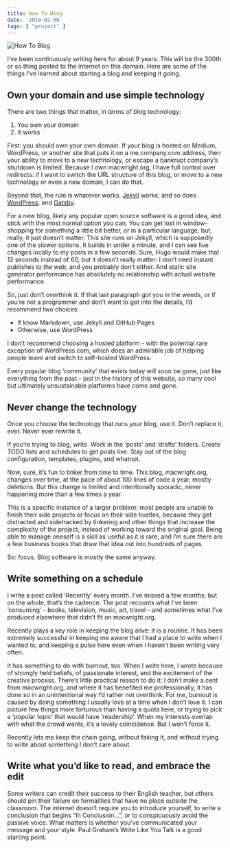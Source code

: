 ```yaml
---
title: How To Blog
date: '2019-02-06'
tags: [ "project" ]
---
```


<Heading e={e} />

![How To Blog](file:///media/how-to-blog.png)


I’ve been continuously writing here for about 9 years. This will be the 300th or so thing posted to the internet on this domain. Here are some of the things I’ve learned about starting a blog and keeping it going.

## Own your domain and use simple technology

There are two things that matter, in terms of blog technology:

1. You own your domain
2. It works

First: you should own your own domain. If your blog is hosted on Medium, WordPress, or another site that puts it on a me.company.com address, then your ability to move to a new technology, or escape a bankrupt company’s shutdown is limited. Because I own macwright.org, I have full control over redirects: if I want to switch the URL structure of this blog, or move to a new technology or even a new domain, I can do that.

Beyond that, the rule is whatever works. [Jekyll](https://jekyllrb.com/) works, and so does [WordPress](https://wordpress.org/), and [Gatsby](https://www.gatsbyjs.org/).

For a new blog, likely any popular open source software is a good idea, and stick with the most normal option you can. You can get lost in window-shopping for something a little bit better, or in a particular language, but, really, it just doesn’t matter. This site runs on Jekyll, which is supposedly one of the slower options. It builds in under a minute, and I can see live changes locally to my posts in a few seconds. Sure, Hugo would make that 12 seconds instead of 60, but it doesn’t really matter: I don’t need instant publishes to the web, and you probably don’t either. And static site generator performance has absolutely no relationship with actual website performance.

So, just don’t overthink it. If that last paragraph got you in the weeds, or if you’re not a programmer and don’t want to get into the details, I’d recommend two choices:

- If know Markdown, use Jekyll and GitHub Pages
- Otherwise, use WordPress

I don’t recommend choosing a hosted platform - with the potential rare exception of WordPress.com, which does an admirable job of helping people leave and switch to self-hosted WordPress.

Every popular blog ‘community’ that exists today will soon be gone, just like everything from the past - just in the history of this website, so many cool but ultimately unsustainable platforms have come and gone.

## Never change the technology

Once you choose the technology that runs your blog, use it. Don’t replace it, ever. Never ever rewrite it.

If you’re trying to blog, write. Work in the ‘posts’ and ‘drafts’ folders. Create TODO lists and schedules to get posts live. Stay out of the blog configuration, templates, plugins, and whatnot.

Now, sure, it’s fun to tinker from time to time. This blog, macwright.org, changes over time, at the pace of about 100 lines of code a year, mostly deletions. But this change is limited and intentionally sporadic, never happening more than a few times a year.

This is a specific instance of a larger problem: most people are unable to finish their side projects or focus on their side hustles, because they get distracted and sidetracked by tinkering and other things that increase the complexity of the project, instead of working toward the original goal. Being able to manage oneself is a skill as useful as it is rare, and I’m sure there are a few business books that draw that idea out into hundreds of pages.

So: focus. Blog software is mostly the same anyway.

## Write something on a schedule

I write a post called ‘Recently’ every month. I’ve missed a few months, but on the whole, that’s the cadence. The post recounts what I’ve been ‘consuming’ - books, television, music, art, travel - and sometimes what I’ve produced elsewhere that didn’t fit on macwright.org.

Recently plays a key role in keeping the blog alive: it is a routine. It has been extremely successful in keeping me aware that I had a place to write when I wanted to, and keeping a pulse here even when I haven’t been writing very often.

It has something to do with burnout, too. When I write here, I wrote because of strongly held beliefs, of passionate interest, and the excitement of the creative process. There’s little practical reason to do it: I don’t make a cent from macwright.org, and where it has benefited me professionally, it has done so in an unintentional way I’d rather not overthink. For me, burnout is caused by doing something I usually love at a time when I don’t love it. I can picture few things more torturous than having a quota here, or trying to pick a ‘popular topic’ that would have ‘readership’. When my interests overlap with what the crowd wants, it’s a lovely coincidence. But I won’t force it.

Recently lets me keep the chain going, without faking it, and without trying to write about something I don’t care about.

## Write what you’d like to read, and embrace the edit

Some writers can credit their success to their English teacher, but others should pin their failure on formalities that have no place outside the classroom. The internet doesn’t require you to introduce yourself, to write a conclusion that begins “In Conclusion…”, or to conspicuously avoid the passive voice. What matters is whether you’ve communicated your message and your style. Paul Graham’s Write Like You Talk is a good starting point.